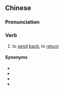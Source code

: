 {{also|发回}}
==Chinese==
{{zh-forms|s=发回}}

===Pronunciation===
{{zh-pron
|m=fāhuí
|mn=hoat-hôe
|cat=v
}}

===Verb===
{{zh-verb}}

# to [[send]] [[back]]; to [[return]]

====Synonyms====
* {{zh-l|歸還}}
* {{zh-l|送還}}
* {{zh-l|送回|tr=sònghuí}}
* {{zh-l|退回}}